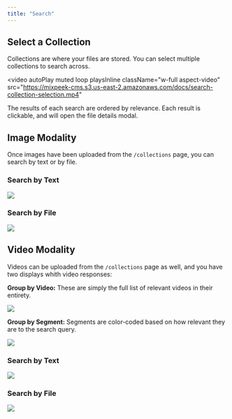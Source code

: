 ```yaml
---
title: "Search"
---
```


## Select a Collection

Collections are where your files are stored. You can select multiple collections to search across.

<video
  autoPlay
  muted
  loop
  playsInline
  className="w-full aspect-video"
  src="https://mixpeek-cms.s3.us-east-2.amazonaws.com/docs/search-collection-selection.mp4"
></video>

The results of each search are ordered by relevance. Each result is clickable, and will open the file details modal.

## Image Modality

Once images have been uploaded from the `/collections` page, you can search by text or by file.

### Search by Text

<img src="/images/image-search-text.jpg" />

### Search by File

<img src="/images/image-search-file.jpg" />

## Video Modality

Videos can be uploaded from the `/collections` page as well, and you have two displays whith video responses:

**Group by Video:** These are simply the full list of relevant videos in their entirety.

<img src="/images/video-files.jpg" />

**Group by Segment:** Segments are color-coded based on how relevant they are to the search query.

<img src="/images/video-results-by-segment.jpg" />

### Search by Text

<img src="/images/video-search-by-text.jpg" />

### Search by File

<img src="/images/video-search-by-file.jpg" />
